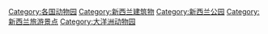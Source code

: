 [[Category:各国动物园|Category:各国动物园]]
[[Category:新西兰建筑物|Category:新西兰建筑物]]
[[Category:新西兰公园|Category:新西兰公园]]
[[Category:新西兰旅游景点|Category:新西兰旅游景点]]
[[Category:大洋洲动物园|Category:大洋洲动物园]]